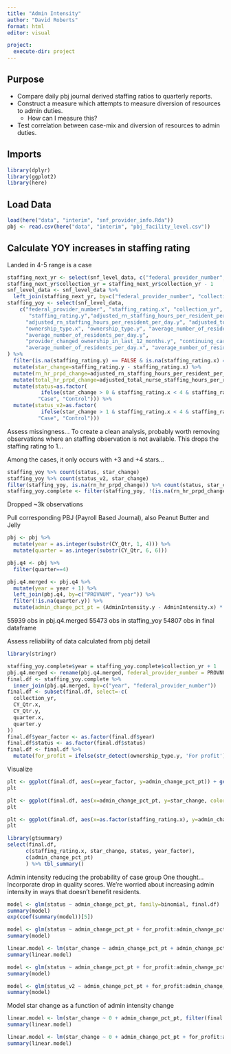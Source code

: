 ```yaml
---
title: "Admin Intensity"
author: "David Roberts"
format: html
editor: visual

project:
  execute-dir: project
---
```


## Purpose

-   Compare daily pbj journal derived staffing ratios to quarterly reports.
-   Construct a measure which attempts to measure diversion of resources to admin duties.
    -   How can I measure this?
-   Test correlation between case-mix and diversion of resources to admin duties.

## Imports

```r
library(dplyr)
library(ggplot2)
library(here)
```

## Load Data

```r
load(here("data", "interim", "snf_provider_info.Rda"))
pbj <- read.csv(here("data", "interim", "pbj_facility_level.csv"))
```

## Calculate YOY increases in staffing rating
Landed in 4-5 range is a case
```r
staffing_next_yr <- select(snf_level_data, c("federal_provider_number", "staffing_rating", "collection_yr", "adjusted_rn_staffing_hours_per_resident_per_day", "adjusted_total_nurse_staffing_hours_per_resident_per_day", "ownership_type", "average_number_of_residents_per_day", "provider_changed_ownership_in_last_12_months", "continuing_care_retirement_community","average_number_of_residents_per_day"))
staffing_next_yr$collection_yr = staffing_next_yr$collection_yr - 1
snf_level_data <- snf_level_data %>%
  left_join(staffing_next_yr, by=c("federal_provider_number", "collection_yr"))
staffing_yoy <- select(snf_level_data,
    c("federal_provider_number", "staffing_rating.x", "collection_yr",
       "staffing_rating.y","adjusted_rn_staffing_hours_per_resident_per_day.x", "adjusted_total_nurse_staffing_hours_per_resident_per_day.x",
      "adjusted_rn_staffing_hours_per_resident_per_day.y", "adjusted_total_nurse_staffing_hours_per_resident_per_day.y",
      "ownership_type.x", "ownership_type.y", "average_number_of_residents_per_day.x",
      "average_number_of_residents_per_day.y",
      "provider_changed_ownership_in_last_12_months.y", "continuing_care_retirement_community.y",
      "average_number_of_residents_per_day.x", "average_number_of_residents_per_day.y")
) %>%
  filter(is.na(staffing_rating.y) == FALSE & is.na(staffing_rating.x) == FALSE) %>%
  mutate(star_change=staffing_rating.y - staffing_rating.x) %>%
  mutate(rn_hr_prpd_change=adjusted_rn_staffing_hours_per_resident_per_day.y - adjusted_rn_staffing_hours_per_resident_per_day.x) %>%
  mutate(total_hr_prpd_change=adjusted_total_nurse_staffing_hours_per_resident_per_day.y - adjusted_total_nurse_staffing_hours_per_resident_per_day.x) %>%
  mutate(status=as.factor(
           ifelse(star_change > 0 & staffing_rating.x < 4 & staffing_rating.y >=4,
          "Case", "Control"))) %>%
  mutate(status_v2=as.factor(
           ifelse(star_change > 1 & staffing_rating.x < 4 & staffing_rating.y >=4,
          "Case", "Control")))
```


Assess missingness...
To create a clean analysis, probably worth removing observations where an staffing observation is not available. This drops the staffing rating to 1...

Among the cases, it only occurs with +3 and +4 stars...

```r
staffing_yoy %>% count(status, star_change)
staffing_yoy %>% count(status_v2, star_change)
filter(staffing_yoy, is.na(rn_hr_prpd_change)) %>% count(status, star_change)
staffing_yoy.complete <- filter(staffing_yoy, !(is.na(rn_hr_prpd_change) | is.na(total_hr_prpd_change)))
```

Dropped ~3k observations

Pull corresponding PBJ (Payroll Based Journal), also Peanut Butter and Jelly

```r
pbj <- pbj %>%
  mutate(year = as.integer(substr(CY_Qtr, 1, 4))) %>%
  mutate(quarter = as.integer(substr(CY_Qtr, 6, 6)))

pbj.q4 <- pbj %>%
  filter(quarter==4)

pbj.q4.merged <- pbj.q4 %>%
  mutate(year = year + 1) %>%
  left_join(pbj.q4, by=c("PROVNUM", "year")) %>%
  filter(!is.na(quarter.y)) %>%
  mutate(admin_change_pct_pt = (AdminIntensity.y - AdminIntensity.x) * 100)
```

55939 obs in pbj.q4.merged
55473 obs in staffing_yoy
54807 obs in final dataframe

Assess reliability of data calculated from pbj detail
```r
library(stringr)

staffing_yoy.complete$year = staffing_yoy.complete$collection_yr + 1
pbj.q4.merged <- rename(pbj.q4.merged, federal_provider_number = PROVNUM )
final.df <- staffing_yoy.complete %>%
  inner_join(pbj.q4.merged, by=c("year", "federal_provider_number"))
final.df <- subset(final.df, select=-c(
  collection_yr,
  CY_Qtr.x,
  CY_Qtr.y,
  quarter.x,
  quarter.y
))
final.df$year_factor <- as.factor(final.df$year)
final.df$status <- as.factor(final.df$status)
final.df <- final.df %>%
  mutate(for_profit = ifelse(str_detect(ownership_type.y, 'For profit'), TRUE, FALSE))
```

Visualize
```r
plt <- ggplot(final.df, aes(x=year_factor, y=admin_change_pct_pt)) + geom_violin()
plt
```

```r
plt <- ggplot(final.df, aes(x=admin_change_pct_pt, y=star_change, color=status)) + geom_point()
plt
```

```r
plt <- ggplot(final.df, aes(x=as.factor(staffing_rating.x), y=admin_change_pct_pt)) + geom_violin()
plt
```

```r
library(gtsummary)
select(final.df, 
      c(staffing_rating.x, star_change, status, year_factor),
      c(admin_change_pct_pt)
      ) %>% tbl_summary()
```


Admin intensity reducing the probability of case group
One thought... Incorporate drop in quality scores. We're worried about increasing admin intensity in ways that doesn't benefit residents.
```r
model <- glm(status ~ admin_change_pct_pt, family=binomial, final.df)
summary(model)
exp(coef(summary(model))[5])
```

```r
model <- glm(status ~ admin_change_pct_pt + for_profit:admin_change_pct_pt +  provider_changed_ownership_in_last_12_months.y + continuing_care_retirement_community.y + average_number_of_residents_per_day.x + average_number_of_residents_per_day.y + year_factor, family=binomial, final.df)
summary(model)
```

```r
linear.model <- lm(star_change ~ admin_change_pct_pt + admin_change_pct_pt * for_profit, final.df)
summary(linear.model)
```


```r
model <- glm(status ~ admin_change_pct_pt + for_profit:admin_change_pct_pt +  provider_changed_ownership_in_last_12_months.y, family=binomial, filter(final.df, year_factor==2018))
summary(model)
```


```r
model <- glm(status_v2 ~ admin_change_pct_pt + for_profit:admin_change_pct_pt +  provider_changed_ownership_in_last_12_months.y + continuing_care_retirement_community.y, family=binomial, final.df)
summary(model)
```



Model star change as a function of admin intensity change
```r
linear.model <- lm(star_change ~ 0 + admin_change_pct_pt, filter(final.df, star_change > 0))
summary(linear.model)
```

```r
linear.model <- lm(star_change ~ 0 + admin_change_pct_pt + for_profit:admin_change_pct_pt, final.df)
summary(linear.model)
```

